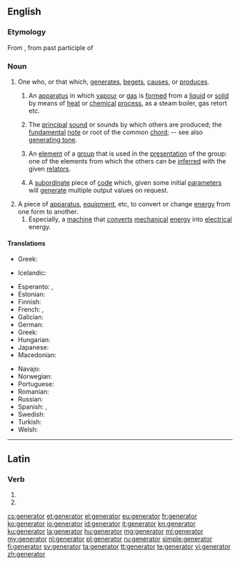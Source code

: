 ==English==

===Etymology===
From {{etyl|la|en}}, from past participle of {{term|genero||lang=la|beget, father}}

===Noun===
{{en-noun}}

# One who, or that which, [[generate]]s, [[beget]]s, [[cause]]s, or [[produce]]s.
## {{context|chemistry}} An [[apparatus]] in which [[vapour]] or [[gas]] is [[form]]ed from a [[liquid]] or [[solid]] by means of [[heat]] or [[chemical]] [[process]], as a steam boiler, gas retort etc.
## {{music}} The [[principal]] [[sound]] or sounds by which others are produced; the [[fundamental]] [[note]] or root of the common [[chord]]; -- see also [[generating tone]].
## {{context|mathematics}} An [[element]] of a [[group]] that is used in the [[presentation]] of the group: one of the elements from which the others can be [[inferred]] with the given [[relator]]s.
## {{context|programming}} A [[subordinate]] piece of [[code]] which, given some initial [[parameter]]s will [[generate]] multiple output values on request.
# A piece of [[apparatus]], [[equipment]], etc, to convert or change [[energy]] from one form to another.
## Especially, a [[machine]] that [[convert]]s [[mechanical]] [[energy]] into [[electrical]] energy.

====Translations====
{{trans-top|mathematics: an element of a group that is used in the presentation of the group}}
* Greek: {{t+|el|γεννήτορας|m|tr=gennítoras|sc=Grek}}
{{trans-mid}}
* Icelandic: {{t-|is|spönnuður|m}}
{{trans-bottom}}

{{trans-top|apparatus: electrical generator}}
* Esperanto: {{t-|eo|generatoro}}, {{t-|eo|generilo}}
* Estonian: {{t-|et|elektrigeneraator}}
* Finnish: {{t-|fi|generaattori}}
* French: {{t+|fr|générateur|m}}, {{t-|fr|générateur électrique|m}}
* Galician: {{t-|gl|xerador|m}}
* German: {{t+|de|Generator}}
* Greek: {{t+|el|γεννήτρια|f|tr=gennítria}}
* Hungarian: {{t+|hu|generátor}}
* Japanese: {{t-|ja|ジェネレーター|tr=jenerētā|sc=Jpan}}
* Macedonian: {{t-|mk|генератор|m|tr=generátor}}
{{trans-mid}}
* Navajo: {{tø|nv|atsiniltłʼish álʼį́}}
* Norwegian: {{t-|no|generator|m}}
* Portuguese: {{t+|pt|gerador|m}}
* Romanian: {{t-|ro|generator|m}}
* Russian: {{t+|ru|генератор|m|tr=generátor|sc=Cyrl}}
* Spanish: {{t+|es|generador|m}}, {{t-|es|generador eléctrico|m}}
* Swedish: {{t-|sv|generator|c}}
* Turkish: {{t+|tr|jeneratör}}
* Welsh: {{t-|cy|generadur|m}}
{{trans-bottom}}

----

==Latin==

===Verb===
{{la-verb-form|generātor}}

# {{conjugation of|genero|generō|2|s|fut|pass|imp|lang=la}}
# {{conjugation of|genero|generō|3|s|fut|pass|imp|lang=la}}

[[cs:generator]]
[[et:generator]]
[[el:generator]]
[[eu:generator]]
[[fr:generator]]
[[ko:generator]]
[[io:generator]]
[[id:generator]]
[[it:generator]]
[[kn:generator]]
[[ku:generator]]
[[la:generator]]
[[hu:generator]]
[[mg:generator]]
[[ml:generator]]
[[my:generator]]
[[nl:generator]]
[[pl:generator]]
[[ru:generator]]
[[simple:generator]]
[[fi:generator]]
[[sv:generator]]
[[ta:generator]]
[[tt:generator]]
[[te:generator]]
[[vi:generator]]
[[zh:generator]]